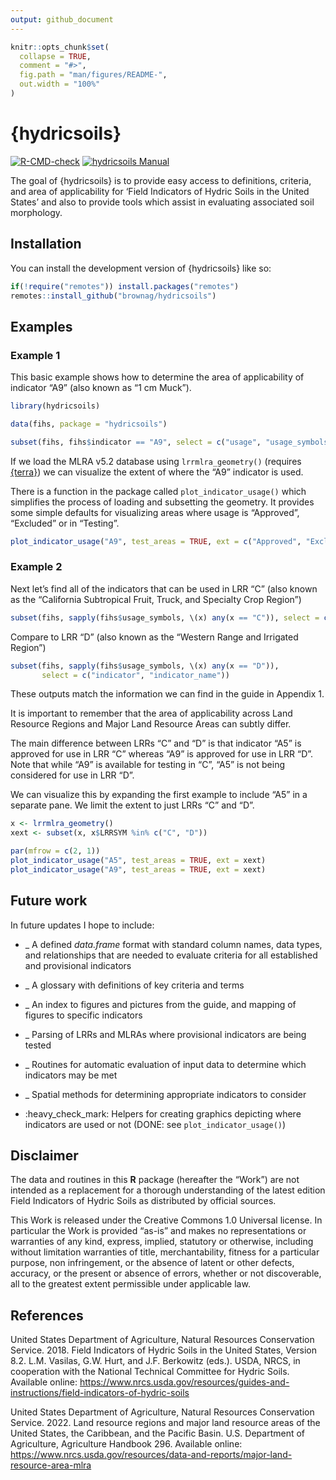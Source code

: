 ```yaml
---
output: github_document
---
```


<!-- README.md is generated from README.Rmd. Please edit that file -->

```r
knitr::opts_chunk$set(
  collapse = TRUE,
  comment = "#>",
  fig.path = "man/figures/README-",
  out.width = "100%"
)
```

# {hydricsoils}

<!-- badges: start -->
[![R-CMD-check](https://github.com/brownag/hydricsoils/actions/workflows/R-CMD-check.yaml/badge.svg)](https://github.com/brownag/hydricsoils/actions/workflows/R-CMD-check.yaml)
[![hydricsoils Manual](https://img.shields.io/badge/docs-HTML-informational)](https://humus.rocks/hydricsoils/)
<!-- badges: end -->

The goal of {hydricsoils} is to provide easy access to definitions, criteria, and area of applicability for 'Field Indicators of Hydric Soils in the United States' and also to provide tools which assist in evaluating associated soil morphology.

## Installation

You can install the development version of {hydricsoils} like so:

``` r
if(!require("remotes")) install.packages("remotes")
remotes::install_github("brownag/hydricsoils")
```

## Examples

### Example 1

This basic example shows how to determine the area of applicability of indicator "A9" (also known as "1 cm Muck"). 

```r
library(hydricsoils)

data(fihs, package = "hydricsoils")

subset(fihs, fihs$indicator == "A9", select = c("usage", "usage_symbols", "except_mlra"))
```

If we load the MLRA v5.2 database using `lrrmlra_geometry()` (requires [{terra}](https://github.com/rspatial/terra/)) we can visualize the extent of where the "A9" indicator is used.

There is a function in the package called `plot_indicator_usage()` which simplifies the process of loading and subsetting the geometry. It provides some simple defaults for visualizing areas where usage is "Approved", "Excluded" or in "Testing".

```r
plot_indicator_usage("A9", test_areas = TRUE, ext = c("Approved", "Excluded"), plg = list(x = "bottomleft"))
```

### Example 2

Next let's find all of the indicators that can be used in LRR "C" (also known as the "California Subtropical Fruit, Truck, and Specialty Crop Region")

```r
subset(fihs, sapply(fihs$usage_symbols, \(x) any(x == "C")), select = c("indicator", "indicator_name"))
```

Compare to LRR "D" (also known as the "Western Range and Irrigated Region")

```r
subset(fihs, sapply(fihs$usage_symbols, \(x) any(x == "D")), 
       select = c("indicator", "indicator_name"))
```

These outputs match the information we can find in the guide in Appendix 1.

It is important to remember that the area of applicability across Land Resource Regions and Major Land Resource Areas can subtly differ.

The main difference between LRRs "C" and "D" is that indicator "A5" is approved for use in LRR "C" whereas "A9" is approved for use in LRR "D". Note that while "A9" is available for testing in "C", "A5" is not being considered for use in LRR "D". 

We can visualize this by expanding the first example to include "A5" in a separate pane. We limit the extent to just LRRs "C" and "D".

```r
x <- lrrmlra_geometry()
xext <- subset(x, x$LRRSYM %in% c("C", "D"))

par(mfrow = c(2, 1))
plot_indicator_usage("A5", test_areas = TRUE, ext = xext)
plot_indicator_usage("A9", test_areas = TRUE, ext = xext)
```

## Future work

In future updates I hope to include:

<!-- use :heavy_check_mark: and reference issue/PRs as these are completed -->

 - _ A defined _data.frame_ format with standard column names, data types, and relationships that are needed to evaluate criteria for all established and provisional indicators
 
 - _ A glossary with definitions of key criteria and terms
 
 - _ An index to figures and pictures from the guide, and mapping of figures to specific indicators
 
 - _ Parsing of LRRs and MLRAs where provisional indicators are being tested

 - _ Routines for automatic evaluation of input data to determine which indicators may be met
 
 - _ Spatial methods for determining appropriate indicators to consider
 
 - :heavy_check_mark: Helpers for creating graphics depicting where indicators are used or not (DONE: see `plot_indicator_usage()`)
 
## Disclaimer

The data and routines in this **R** package (hereafter the "Work") are not intended as a replacement for a thorough understanding of the latest edition Field Indicators of Hydric Soils as distributed by official sources.  

This Work is released under the Creative Commons 1.0 Universal license. In particular the Work is provided "as-is" and makes no representations or warranties of any kind, express, implied, statutory or otherwise, including without limitation warranties of title, merchantability, fitness for a particular purpose, non infringement, or the absence of latent or other defects, accuracy, or the present or absence of errors, whether or not discoverable, all to the greatest extent permissible under applicable law.

## References

United States Department of Agriculture, Natural Resources Conservation Service. 2018. Field Indicators of Hydric Soils in the United States, Version 8.2. L.M. Vasilas, G.W. Hurt, and J.F. Berkowitz (eds.). USDA, NRCS, in cooperation with the National Technical Committee for Hydric Soils. Available online: <https://www.nrcs.usda.gov/resources/guides-and-instructions/field-indicators-of-hydric-soils>

United States Department of Agriculture, Natural Resources Conservation Service. 2022. Land resource regions and major land resource areas of the United States, the Caribbean, and the Pacific Basin. U.S. Department of Agriculture, Agriculture Handbook 296. Available online: <https://www.nrcs.usda.gov/resources/data-and-reports/major-land-resource-area-mlra>
